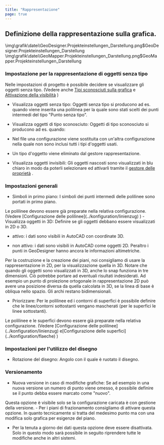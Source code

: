 ```yaml
---
title: "Rappresentazione"
page: true
---
```

## Definizione della rappresentazione sulla grafica.

<GeoDesigner>
<Image>\img\grafik\datei\GeoDesigner.Projekteinstellungen_Darstellung.png$GeoDesigner.Projekteinstellungen_Darstellung</Image>
</GeoDesigner>
<GeoMapper>
<Image>\img\grafik\datei\GeoMapper.Projekteinstellungen_Darstellung.png$GeoMapper.Projekteinstellungen_Darstellung</Image>
</GeoMapper>
 

### Impostazione per la rappresentazione di oggetti senza tipo
Nelle impostazioni di progetto &#232; possibile decidere se visualizzare gli oggetti senza tipo. (Vedere anche [Tipi sconosciuti sulla grafica](../grafik/unbekanntertyp)
 e [Attivazione della visibilit&#224;](../ansicht/objektsichtbarkeiten_schalten)
)

- <Bold> Visualizza oggetti senza tipo: </Bold>  Oggetti senza tipo si producono ad es. quando viene inserita una polilinea per la quale sono stati scelti dei punti intermedi del tipo &quot;Punto senza tipo&quot;.

- <Bold> Visualizza oggetti di tipo sconosciuto: </Bold>  Oggetti di tipo sconosciuto si producono ad es. quando:

- Nel file una configurazione viene sostituita con un&#39;altra configurazione nella quale non sono inclusi tutti i tipi d&#39;oggetti usati.

- Un tipo d&#39;oggetto viene eliminato dal gestore rappresentazione.



- <Bold> Visualizza oggetti invisibili: </Bold>  Gli oggetti nascosti sono visualizzati in blu chiaro in modo da poterli selezionare ed attivarli tramite il 
[gestore delle propriet&#224;](../eigenschaftsmanager/uebersicht)
. 




### Impostazioni generali

- <Bold> Simboli in primo piano: </Bold>  I simboli dei punti intermedi delle polilinee sono portati in primo piano.



<Success>
Le polilinee devono essere gi&#224; preparate nella relativa configurazione. (Vedere [Configurazione delle polilinee](../konfiguration/linienzug)
)
</Success>

<GeoDesigner>
- <Bold> Visualizza oggetti in 3D: </Bold>  Definire se gli oggetti debbano essere visualizzati in 2D o 3D.


-  attivo: i dati sono visibili in AutoCAD con coordinate 3D.


-  non attivo: i dati sono visibili in AutoCAD come oggetti 2D. Peraltro i punti in GeoDesigner hanno ancora le informazioni altimetriche.






<Success>
Per la costruzione e la creazione dei piani, noi consigliamo di usare la rappresentazione in 2D, per la visualizzazione quella in 3D.
</Success>

<Success>
Notare che quando gli oggetti sono visualizzati in 3D, anche lo snap funziona in tre dimensioni. Ci&#242; potrebbe portare ad eventuali risultati indesiderati. Ad esempio un punto di proiezione ortogonale in rappresentazione 2D pu&#242; avere una posizione diversa da quella calcolata in 3D, se la linea di base &#232; obliqua nello spazio.
</Success>

<Success>
Gli archi restano bidimensionali.
</Success>

</GeoDesigner>


- <Bold> Priorizzare: </Bold>  Per le polilinee ed i contorni di superfici &#232; possibile definire che le linee/contorni sottostanti vengano mascherati (per le superfici le linee sottostanti).



<Success>
Le polilinee e le superfici devono essere gi&#224; preparate nella relativa configurazione. (Vedere [Configurazione delle polilinee](../konfiguration/linienzug)
 e[Configurazione delle superfici](../konfiguration/flaeche)
)
</Success>

### Impostazioni per l&#39;utilizzo del disegno

- <Bold> Rotazione del disegno: </Bold>  Angolo con il quale &#232; ruotato il disegno.



### Versionamento

- <Bold> Nuova versione in caso di modifiche grafiche: </Bold>  Se ad esempio in una nuova versione un numero di punto viene omesso, &#232; possibile definire se il punto debba essere marcato come &quot;nuovo&quot;. 


<Success>
Questa opzione &#232; visibile solo se la configurazione caricata &#232; con gestione della versione.

</Success>
-  Per i piani di frazionamento consigliamo di attivare questa opzione. In quanto tecnicamente si tratta del medesimo punto ma con una modifica solo grafica per esigenze del piano.

-  Per la tenuta a giorno dei dati questa opzione deve essere disattivata. Solo in questo modo sar&#224; possibile in seguito riprendere tutte le modifiche anche in altri sistemi.






